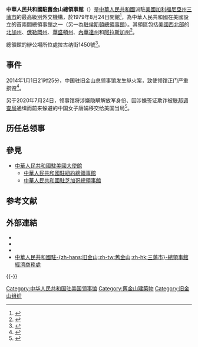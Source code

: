 {{noteTA
|G1=USState
|1=zh-hans:旧金山;zh-tw:舊金山;zh-hk:三藩市;
}}
{{Infobox diplomatic mission
|name=中華人民共和國駐舊金山總領事館
| native_name         = {{lang|en|Consulate General of the People's Republic of China in San Francisco}}
| logo = [[File:National_Emblem_of_the_People's_Republic_of_China_(2).svg|120px]]
|location={{USA}}[[加利福尼亞州|加利福尼亞州]][[三藩市|三藩市]]
|image=Consulate General of China in SF.JPG
|address=拉古纳街1450號
|department={{flagicon|CHN}} [[中国驻美国大使馆|中国驻美国大使馆]]
|consul_general=[[张建敏|张建敏]]<small>（2022-）</small>
|website=[http://sanfrancisco.china-consulate.gov.cn/chn/ 中華人民共和國駐-{zh-hans:旧金山;zh-tw:舊金山;zh-hk:三藩市}-總領事館官方網站]
}}
'''中華人民共和國駐舊金山總領事館'''（{{lang-en|Consulate General in the People's Republic of China in San Francisco}}）是[[中華人民共和國|中華人民共和國]]派駐[[美國|美國]][[加利福尼亞州|加利福尼亞州]][[三藩市|三藩市]]的最高級別外交機構，於1979年8月24日開館<ref>{{cite web|url=http://hk.crntt.com/doc/1008/4/2/2/100842241_2.html?coluid=7&kindid=0&docid=100842241&mdate=1229104050|title=駐華領事館變遷映射中國之變　中國外交趨自信|publisher=中國評論新聞網|accessdate=2008-12-29|archive-url=https://web.archive.org/web/20160304105817/http://hk.crntt.com/doc/1008/4/2/2/100842241_2.html?coluid=7&kindid=0&docid=100842241&mdate=1229104050|archive-date=2016-03-04|dead-url=no}}</ref>，為中華人民共和國在美國設立的首兩間總領事館之一（另一為[[中華人民共和國駐休斯敦總領事館|駐侯斯頓總領事館]]）。其領區包括[[美國西北部|美國西北部]]的[[北加州|北加州]]、[[俄勒岡州|俄勒岡州]]、[[華盛頓州|華盛頓州]]、[[內華達州|內華達州]]和[[阿拉斯加州|阿拉斯加州]]<ref>{{cite web|url=http://www.china-embassy.org/chn/zmzlglj/t84176.htm|title=中国驻美国大使馆、总领馆领区图|publisher=中國駐美國大使館|accessdate=2015-05-03|archive-url=https://web.archive.org/web/20150511004654/http://www.china-embassy.org/chn/zmzlglj/t84176.htm|archive-date=2015-05-11|dead-url=no}}</ref>。

總領館的辦公場所位處拉古纳街1450號<ref>{{cite web|url=http://www.chinaconsulatesf.org/chn/bgwzt/|title=本馆位置图|publisher=中華人民共和國駐-{zh-hans:旧金山;zh-tw:舊金山;zh-hk:三藩市}-總領事館|date=2003-11-26|accessdate=2015-06-14}}</ref>。

==事件==
{{main|2014年中国驻旧金山总领馆纵火案}}
2014年1月1日21时25分，中国驻旧金山总领事馆发生纵火案，致使领馆正门严重损毁<ref name="sina1">{{cite web | url=http://news.sina.com.cn/c/2014-01-02/153829142919.shtml?from=baidu_alading_news_text1 | title=中国驻旧金山总领馆遭纵火 领馆正门严重损毁 | publisher=sina | accessdate=2014-01-08 | archive-url=https://web.archive.org/web/20140108023057/http://news.sina.com.cn/c/2014-01-02/153829142919.shtml?from=baidu_alading_news_text1 | archive-date=2014-01-08 | dead-url=no }}</ref>。

另于2020年7月24日，领事馆将涉嫌隐瞒解放军身份、因涉嫌签证欺诈被[[联邦调查局|联邦调查局]]通缉而前来躲避的中国女子唐娟移交给美国当局<ref>{{cite web |title=藏身中国驻旧金山领事馆研究员被美方拘捕 涉嫌隐瞒解放军身份 |url=https://www.bbc.com/zhongwen/simp/chinese-news-53528531 |website=BBC中文 |accessdate=2020-07-26 |date=2020-07-24 |archive-date=2020-07-26 |archive-url=https://web.archive.org/web/20200726015427/https://www.bbc.com/zhongwen/simp/chinese-news-53528531 |dead-url=no }}</ref>。

== 历任总领事 ==
{{main|中国驻旧金山总领事列表}}

==參見==
*[[中華人民共和國駐美國大使館|中華人民共和國駐美國大使館]]
**[[中華人民共和國駐紐約總領事館|中華人民共和國駐紐約總領事館]]
**[[中華人民共和國駐芝加哥總領事館|中華人民共和國駐芝加哥總領事館]]

== 参考文献 ==
{{Reflist|32em}}

== 外部連結 ==
* {{Official Website|http://sanfrancisco.china-consulate.gov.cn/chn/|中华人民共和国驻-{zh-hans:旧金山;zh-tw:舊金山;zh-hk:三藩市}-总领事馆官方网站}}{{zh-hans icon}}{{en icon}}
* {{Facebook|chineseconsulatesf}}
* {{Twitter|consulatesan}}
* [http://sanfrancisco.mofcom.gov.cn/ 中華人民共和國駐-{zh-hans:旧金山;zh-tw:舊金山;zh-hk:三藩市}-總領事館經濟商務處] {{Wayback|url=http://sanfrancisco.mofcom.gov.cn/ |date=20170615204059 }}{{zh-hans icon}}

{{-}}
{{中华人民共和国驻外机构}}

[[Category:中华人民共和国驻美国领事馆|Category:中华人民共和国驻美国领事馆]]
[[Category:舊金山建築物|Category:舊金山建築物]]
[[Category:旧金山组织|Category:旧金山组织]]